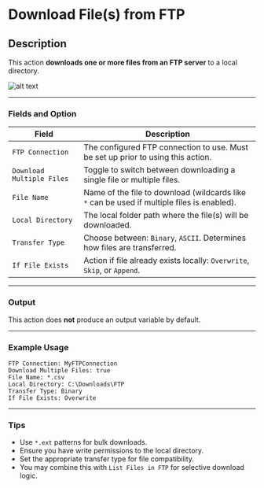 # Download File(s) from FTP

## Description
This action **downloads one or more files from an FTP server** to a local directory.

![alt text](../../../assets/ftp/download-files(s)-from-ftp.png)

---

### Fields and Option

| **Field**                  | **Description**                                                                 |
|----------------------------|---------------------------------------------------------------------------------|
| `FTP Connection`           | The configured FTP connection to use. Must be set up prior to using this action. |
| `Download Multiple Files`  | Toggle to switch between downloading a single file or multiple files.          |
| `File Name`                | Name of the file to download (wildcards like `*` can be used if multiple files is enabled). |
| `Local Directory`          | The local folder path where the file(s) will be downloaded.                    |
| `Transfer Type`            | Choose between: `Binary`, `ASCII`. Determines how files are transferred.       |
| `If File Exists`           | Action if file already exists locally: `Overwrite`, `Skip`, or `Append`.       |

---

### Output

This action does **not** produce an output variable by default.

---

### Example Usage

```plaintext
FTP Connection: MyFTPConnection
Download Multiple Files: true
File Name: *.csv
Local Directory: C:\Downloads\FTP
Transfer Type: Binary
If File Exists: Overwrite
```

---

### Tips

- Use `*.ext` patterns for bulk downloads.
- Ensure you have write permissions to the local directory.
- Set the appropriate transfer type for file compatibility.
- You may combine this with `List Files in FTP` for selective download logic.

